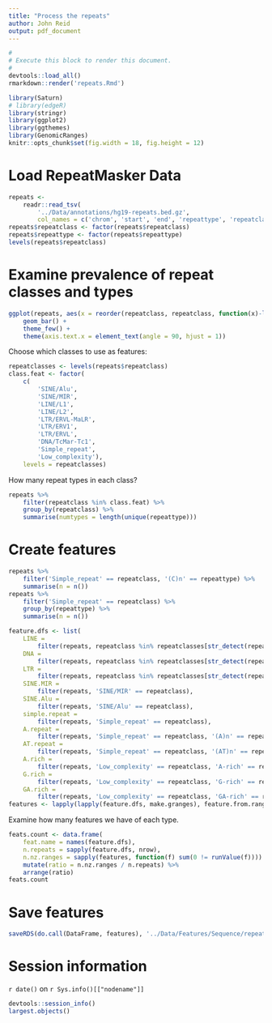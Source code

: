 ```yaml
---
title: "Process the repeats"
author: John Reid
output: pdf_document
---
```


```r
#
# Execute this block to render this document.
#
devtools::load_all()
rmarkdown::render('repeats.Rmd')
```

```r
library(Saturn)
# library(edgeR)
library(stringr)
library(ggplot2)
library(ggthemes)
library(GenomicRanges)
knitr::opts_chunk$set(fig.width = 18, fig.height = 12)
```


# Load RepeatMasker Data

```r
repeats <-
    readr::read_tsv(
        '../Data/annotations/hg19-repeats.bed.gz',
        col_names = c('chrom', 'start', 'end', 'repeattype', 'repeatclass'))
repeats$repeatclass <- factor(repeats$repeatclass)
repeats$repeattype <- factor(repeats$repeattype)
levels(repeats$repeatclass)
```


# Examine prevalence of repeat classes and types

```r
ggplot(repeats, aes(x = reorder(repeatclass, repeatclass, function(x)-length(x)))) +
    geom_bar() +
    theme_few() +
    theme(axis.text.x = element_text(angle = 90, hjust = 1))
```

Choose which classes to use as features:
```r
repeatclasses <- levels(repeats$repeatclass)
class.feat <- factor(
    c(
        'SINE/Alu',
        'SINE/MIR',
        'LINE/L1',
        'LINE/L2',
        'LTR/ERVL-MaLR',
        'LTR/ERV1',
        'LTR/ERVL',
        'DNA/TcMar-Tc1',
        'Simple_repeat',
        'Low_complexity'),
    levels = repeatclasses)
```

How many repeat types in each class?
```r
repeats %>%
    filter(repeatclass %in% class.feat) %>%
    group_by(repeatclass) %>%
    summarise(numtypes = length(unique(repeattype)))
```


# Create features

```r
repeats %>%
    filter('Simple_repeat' == repeatclass, '(C)n' == repeattype) %>%
    summarise(n = n())
repeats %>%
    filter('Simple_repeat' == repeatclass) %>%
    group_by(repeattype) %>%
    summarise(n = n())
```

```r
feature.dfs <- list(
    LINE =
        filter(repeats, repeatclass %in% repeatclasses[str_detect(repeatclasses, 'LINE')]),
    DNA =
        filter(repeats, repeatclass %in% repeatclasses[str_detect(repeatclasses, 'DNA')]),
    LTR =
        filter(repeats, repeatclass %in% repeatclasses[str_detect(repeatclasses, 'LTR')]),
    SINE.MIR =
        filter(repeats, 'SINE/MIR' == repeatclass),
    SINE.Alu =
        filter(repeats, 'SINE/Alu' == repeatclass),
    simple.repeat =
        filter(repeats, 'Simple_repeat' == repeatclass),
    A.repeat =
        filter(repeats, 'Simple_repeat' == repeatclass, '(A)n' == repeattype | '(T)n' == repeattype),
    AT.repeat =
        filter(repeats, 'Simple_repeat' == repeatclass, '(AT)n' == repeattype | '(TA)n' == repeattype),
    A.rich =
        filter(repeats, 'Low_complexity' == repeatclass, 'A-rich' == repeattype),
    G.rich =
        filter(repeats, 'Low_complexity' == repeatclass, 'G-rich' == repeattype),
    GA.rich =
        filter(repeats, 'Low_complexity' == repeatclass, 'GA-rich' == repeattype))
features <- lapply(lapply(feature.dfs, make.granges), feature.from.ranges)
```

Examine how many features we have of each type.
```r
feats.count <- data.frame(
    feat.name = names(feature.dfs),
    n.repeats = sapply(feature.dfs, nrow),
    n.nz.ranges = sapply(features, function(f) sum(0 != runValue(f)))) %>%
    mutate(ratio = n.nz.ranges / n.repeats) %>%
    arrange(ratio)
feats.count
```


# Save features

```r
saveRDS(do.call(DataFrame, features), '../Data/Features/Sequence/repeats.rds')
```


# Session information

`r date()` on `r Sys.info()[["nodename"]]`
```r
devtools::session_info()
largest.objects()
```
